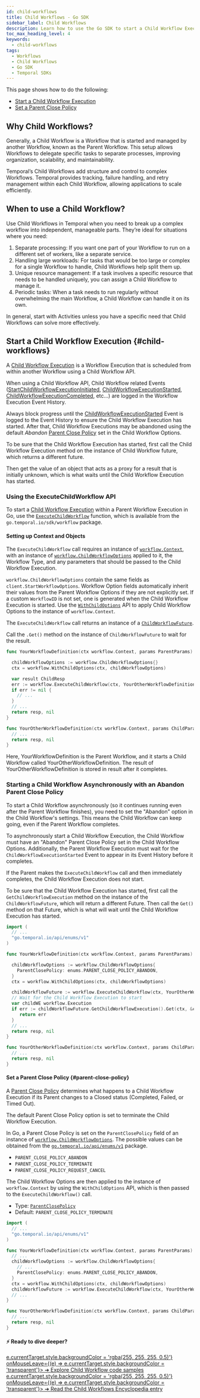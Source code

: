 ```yaml
---
id: child-workflows
title: Child Workflows - Go SDK
sidebar_label: Child Workflows
description: Learn how to use the Go SDK to start a Child Workflow Execution and set a Parent Close Policy, including details on Workflow Options and future management.
toc_max_heading_level: 4
keywords:
  - child-workflows
tags:
  - Workflows
  - Child Workflows
  - Go SDK
  - Temporal SDKs
---
```



This page shows how to do the following:

- [Start a Child Workflow Execution](#child-workflows)
- [Set a Parent Close Policy](#parent-close-policy)

## Why Child Workflows?
Generally, a Child Workflow is a Workflow that is started and managed by another Workflow, known as the Parent Workflow. 
This setup allows Workflows to delegate specific tasks to separate processes, improving organization, scalability, and maintainability.

Temporal’s Child Workflows add structure and control to complex Workflows. 
Temporal provides tracking, failure handling, and retry management within each Child Workflow, allowing applications to scale efficiently. 

## When to use a Child Workflow?
Use Child Workflows in Temporal when you need to break up a complex workflow into independent, manageable parts. They’re ideal for situations where you need:

1. Separate processing: If you want one part of your Workflow to run on a different set of workers, like a separate service.
2. Handling large workloads: For tasks that would be too large or complex for a single Workflow to handle, Child Workflows help split them up.
3. Unique resource management: If a task involves a specific resource that needs to be handled uniquely, you can assign a Child Workflow to manage it.
3. Periodic tasks: When a task needs to run regularly without overwhelming the main Workflow, a Child Workflow can handle it on its own.

In general, start with Activities unless you have a specific need that Child Workflows can solve more effectively.

## Start a Child Workflow Execution {#child-workflows}

A [Child Workflow Execution](/encyclopedia/child-workflows) is a Workflow Execution that is scheduled from within another Workflow using a Child Workflow API.

When using a Child Workflow API, Child Workflow related Events ([StartChildWorkflowExecutionInitiated](/references/events#startchildworkflowexecutioninitiated), [ChildWorkflowExecutionStarted](/references/events#childworkflowexecutionstarted), [ChildWorkflowExecutionCompleted](/references/events#childworkflowexecutioncompleted), etc...) are logged in the Workflow Execution Event History.

Always block progress until the [ChildWorkflowExecutionStarted](/references/events#childworkflowexecutionstarted) Event is logged to the Event History to ensure the Child Workflow Execution has started.
After that, Child Workflow Executions may be abandoned using the default _Abandon_ [Parent Close Policy](/encyclopedia/child-workflows#parent-close-policy) set in the Child Workflow Options.

To be sure that the Child Workflow Execution has started, first call the Child Workflow Execution method on the instance of Child Workflow future, which returns a different future.

Then get the value of an object that acts as a proxy for a result that is initially unknown, which is what waits until the Child Workflow Execution has started.

### Using the ExecuteChildWorkflow API
To start a [Child Workflow Execution](/encyclopedia/child-workflows) within a Parent Workflow Execution in Go, use the [`ExecuteChildWorkflow`](https://pkg.go.dev/go.temporal.io/sdk/workflow#ExecuteChildWorkflow) function, which is available from the `go.temporal.io/sdk/workflow` package.


#### Setting up Context and Objects 
The `ExecuteChildWorkflow` call requires an instance of [`workflow.Context`](https://pkg.go.dev/go.temporal.io/sdk/workflow#Context), with an instance of [`workflow.ChildWorkflowOptions`](https://pkg.go.dev/go.temporal.io/sdk/workflow#ChildWorkflowOptions) applied to it, the Workflow Type, and any parameters that should be passed to the Child Workflow Execution.

`workflow.ChildWorkflowOptions` contain the same fields as `client.StartWorkflowOptions`.
Workflow Option fields automatically inherit their values from the Parent Workflow Options if they are not explicitly set.
If a custom `WorkflowID` is not set, one is generated when the Child Workflow Execution is started.
Use the [`WithChildOptions`](https://pkg.go.dev/go.temporal.io/sdk/workflow#WithChildOptions) API to apply Child Workflow Options to the instance of `workflow.Context`.

The `ExecuteChildWorkflow` call returns an instance of a [`ChildWorkflowFuture`](https://pkg.go.dev/go.temporal.io/sdk/workflow#ChildWorkflowFuture).

Call the `.Get()` method on the instance of `ChildWorkflowFuture` to wait for the result.

```go
func YourWorkflowDefinition(ctx workflow.Context, params ParentParams) (ParentResp, error) {

  childWorkflowOptions := workflow.ChildWorkflowOptions{}
  ctx = workflow.WithChildOptions(ctx, childWorkflowOptions)

  var result ChildResp
  err := workflow.ExecuteChildWorkflow(ctx, YourOtherWorkflowDefinition, ChildParams{}).Get(ctx, &result)
  if err != nil {
    // ...
  }
  // ...
  return resp, nil
}

func YourOtherWorkflowDefinition(ctx workflow.Context, params ChildParams) (ChildResp, error) {
  // ...
  return resp, nil
}
```
Here, YourWorkflowDefinition is the Parent Workflow, and it starts a Child Workflow called YourOtherWorkflowDefinition. 
The result of YourOtherWorkflowDefinition is stored in result after it completes.


### Starting a Child Workflow Asynchronously with an Abandon Parent Close Policy
To start a Child Workflow asynchronously (so it continues running even after the Parent Workflow finishes), you need to set the "Abandon" option in the Child Workflow's settings. 
This means the Child Workflow can keep going, even if the Parent Workflow completes.

To asynchronously start a Child Workflow Execution, the Child Workflow must have an "Abandon" Parent Close Policy set in the Child Workflow Options.
Additionally, the Parent Workflow Execution must wait for the `ChildWorkflowExecutionStarted` Event to appear in its Event History before it completes.

If the Parent makes the `ExecuteChildWorkflow` call and then immediately completes, the Child Workflow Execution does not start.

To be sure that the Child Workflow Execution has started, first call the `GetChildWorkflowExecution` method on the instance of the `ChildWorkflowFuture`, which will return a different Future.
Then call the `Get()` method on that Future, which is what will wait until the Child Workflow Execution has started.

```go
import (
  // ...
  "go.temporal.io/api/enums/v1"
)

func YourWorkflowDefinition(ctx workflow.Context, params ParentParams) (ParentResp, error) {

  childWorkflowOptions := workflow.ChildWorkflowOptions{
    ParentClosePolicy: enums.PARENT_CLOSE_POLICY_ABANDON,
  }
  ctx = workflow.WithChildOptions(ctx, childWorkflowOptions)

  childWorkflowFuture := workflow.ExecuteChildWorkflow(ctx, YourOtherWorkflowDefinition, ChildParams{})
  // Wait for the Child Workflow Execution to start
  var childWE workflow.Execution
  if err := childWorkflowFuture.GetChildWorkflowExecution().Get(ctx, &childWE); err != nil {
     return err
  }
  // ...
  return resp, nil
}

func YourOtherWorkflowDefinition(ctx workflow.Context, params ChildParams) (ChildResp, error) {
  // ...
  return resp, nil
}
```

#### Set a Parent Close Policy {#parent-close-policy}

A [Parent Close Policy](/encyclopedia/child-workflows#parent-close-policy) determines what happens to a Child Workflow Execution if its Parent changes to a Closed status (Completed, Failed, or Timed Out).

The default Parent Close Policy option is set to terminate the Child Workflow Execution.

In Go, a Parent Close Policy is set on the `ParentClosePolicy` field of an instance of [`workflow.ChildWorkflowOptions`](https://pkg.go.dev/go.temporal.io/sdk/workflow#ChildWorkflowOptions).
The possible values can be obtained from the [`go.temporal.io/api/enums/v1`](https://pkg.go.dev/go.temporal.io/api/enums/v1#ParentClosePolicy) package.

- `PARENT_CLOSE_POLICY_ABANDON`
- `PARENT_CLOSE_POLICY_TERMINATE`
- `PARENT_CLOSE_POLICY_REQUEST_CANCEL`

The Child Workflow Options are then applied to the instance of `workflow.Context` by using the `WithChildOptions` API, which is then passed to the `ExecuteChildWorkflow()` call.

- Type: [`ParentClosePolicy`](https://pkg.go.dev/go.temporal.io/api/enums/v1#ParentClosePolicy)
- Default: `PARENT_CLOSE_POLICY_TERMINATE`

```go
import (
  // ...
  "go.temporal.io/api/enums/v1"
)

func YourWorkflowDefinition(ctx workflow.Context, params ParentParams) (ParentResp, error) {
  // ...
  childWorkflowOptions := workflow.ChildWorkflowOptions{
    // ...
    ParentClosePolicy: enums.PARENT_CLOSE_POLICY_ABANDON,
  }
  ctx = workflow.WithChildOptions(ctx, childWorkflowOptions)
  childWorkflowFuture := workflow.ExecuteChildWorkflow(ctx, YourOtherWorkflowDefinition, ChildParams{})
  // ...
}

func YourOtherWorkflowDefinition(ctx workflow.Context, params ChildParams) (ChildResp, error) {
  // ...
  return resp, nil
}
```
<div style={{
  background: 'linear-gradient(to right, #ebf8ff, #eef2ff)', 
  borderRadius: '0.5rem', 
  padding: '1.5rem',
  marginTop: '2rem'
}}>
  <h4 style={{ 
    fontWeight: '600', 
    fontSize: '1.125rem', 
    marginBottom: '1rem', 
    display: 'flex', 
    alignItems: 'center' 
  }}>
    <span style={{
      display: 'inline-flex', 
      alignItems: 'center', 
      justifyContent: 'center', 
      fontSize: '1.25rem', 
      lineHeight: '1', 
      marginRight: '0.5rem'
    }}>⚡</span>
    Ready to dive deeper?
  </h4>
  <div style={{ display: 'flex', flexDirection: 'column', gap: '0.75rem' }}>
    <a href="#" style={{
      display: 'flex', 
      alignItems: 'center', 
      padding: '0.75rem', 
      borderRadius: '0.5rem', 
      transition: 'background-color 0.2s', 
      textDecoration: 'none',
      color: 'inherit'
    }} 
    onMouseEnter={(e) => e.currentTarget.style.backgroundColor = 'rgba(255, 255, 255, 0.5)'}
    onMouseLeave={(e) => e.currentTarget.style.backgroundColor = 'transparent'}>
      ➔ <span style={{ marginLeft: '0.5rem' }}>Explore Child Workflow code samples</span>
    </a>
    <a href="#" style={{
      display: 'flex', 
      alignItems: 'center', 
      padding: '0.75rem', 
      borderRadius: '0.5rem', 
      transition: 'background-color 0.2s', 
      textDecoration: 'none',
      color: 'inherit'
    }} 
    onMouseEnter={(e) => e.currentTarget.style.backgroundColor = 'rgba(255, 255, 255, 0.5)'}
    onMouseLeave={(e) => e.currentTarget.style.backgroundColor = 'transparent'}>
      ➔ <span style={{ marginLeft: '0.5rem' }}>Read the Child Workflows Encyclopedia entry</span>
    </a>
  </div>
</div>
